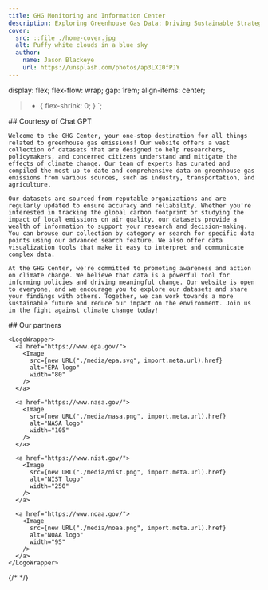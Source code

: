 ```yaml
---
title: GHG Monitoring and Information Center
description: Exploring Greenhouse Gas Data; Driving Sustainable Strategies through Powerful Analysis
cover:
  src: ::file ./home-cover.jpg
  alt: Puffy white clouds in a blue sky
  author:
    name: Jason Blackeye
    url: https://unsplash.com/photos/ap3LXI0fPJY
---
```



  display: flex;
  flex-flow: wrap;
  gap: 1rem;
  align-items: center;

  > * {
    flex-shrink: 0;
  }
`;

<Block type='wide'>
  <Prose>
    ## Courtesy of Chat GPT

    Welcome to the GHG Center, your one-stop destination for all things related to greenhouse gas emissions! Our website offers a vast collection of datasets that are designed to help researchers, policymakers, and concerned citizens understand and mitigate the effects of climate change. Our team of experts has curated and compiled the most up-to-date and comprehensive data on greenhouse gas emissions from various sources, such as industry, transportation, and agriculture.

    Our datasets are sourced from reputable organizations and are regularly updated to ensure accuracy and reliability. Whether you're interested in tracking the global carbon footprint or studying the impact of local emissions on air quality, our datasets provide a wealth of information to support your research and decision-making. You can browse our collection by category or search for specific data points using our advanced search feature. We also offer data visualization tools that make it easy to interpret and communicate complex data.

  </Prose>
</Block>

<Block >
  <Prose>

    At the GHG Center, we're committed to promoting awareness and action on climate change. We believe that data is a powerful tool for informing policies and driving meaningful change. Our website is open to everyone, and we encourage you to explore our datasets and share your findings with others. Together, we can work towards a more sustainable future and reduce our impact on the environment. Join us in the fight against climate change today!

  </Prose>
</Block>

<Block>
  <Prose>
    ## Our partners

    <LogoWrapper>
      <a href="https://www.epa.gov/">
        <Image
          src={new URL("./media/epa.svg", import.meta.url).href}
          alt="EPA logo"
          width="80"
        />
      </a>

      <a href="https://www.nasa.gov/">
        <Image
          src={new URL("./media/nasa.png", import.meta.url).href}
          alt="NASA logo"
          width="105"
        />
      </a>

      <a href="https://www.nist.gov/">
        <Image
          src={new URL("./media/nist.png", import.meta.url).href}
          alt="NIST logo"
          width="250"
        />
      </a>

      <a href="https://www.noaa.gov/">
        <Image
          src={new URL("./media/noaa.png", import.meta.url).href}
          alt="NOAA logo"
          width="95"
        />
      </a>
    </LogoWrapper>
  </Prose>
</Block>

{/* <FeaturedDiscoveries /> */}
